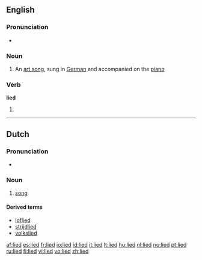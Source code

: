 {{also|Lied}}
==English==

===Pronunciation===
* {{IPA|/'laɪd/}}

===Noun===
{{wikipedia}}
{{en-noun|lieder}}

# {{music}} An [[art song]], sung in [[German]] and accompanied on the [[piano]]

===Verb===
'''lied'''

# {{past of|[[lie]]}}

----

==Dutch==
{{wikipedia|lang=nl}}

===Pronunciation===
* {{Audio-IPA|Nl-lied.ogg|/lit/}}

===Noun===
{{nl-noun|g=n|liederen|liedje}}

# [[song]]

====Derived terms====
{{top4}}
* [[loflied]]
* [[strijdlied]]
* [[volkslied]]
{{bottom}}

[[af:lied]]
[[es:lied]]
[[fr:lied]]
[[io:lied]]
[[id:lied]]
[[it:lied]]
[[lt:lied]]
[[hu:lied]]
[[nl:lied]]
[[no:lied]]
[[pt:lied]]
[[ru:lied]]
[[fi:lied]]
[[vi:lied]]
[[vo:lied]]
[[zh:lied]]